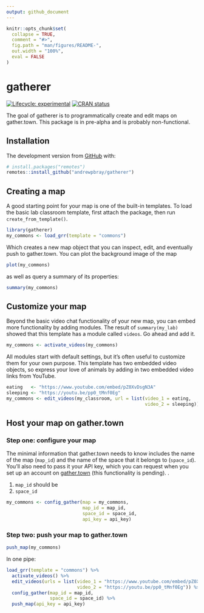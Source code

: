 ```yaml
---
output: github_document
---
```


<!-- README.md is generated from README.Rmd. Please edit that file -->

```r
knitr::opts_chunk$set(
  collapse = TRUE,
  comment = "#>",
  fig.path = "man/figures/README-",
  out.width = "100%",
  eval = FALSE
)
```

# gatherer

<!-- badges: start -->
[![Lifecycle: experimental](https://img.shields.io/badge/lifecycle-experimental-orange.svg)](https://www.tidyverse.org/lifecycle/#experimental)
[![CRAN status](https://www.r-pkg.org/badges/version/gatherer)](https://CRAN.R-project.org/package=gatherer)
<!-- badges: end -->

The goal of gatherer is to programmatically create and edit maps on gather.town. This package is in pre-alpha and is probably non-functional.

## Installation

The development version from [GitHub](https://github.com/) with:

```r
# install.packages("remotes")
remotes::install_github("andrewpbray/gatherer")
```

## Creating a map

A good starting point for your map is one of the built-in templates. To load the basic lab classroom template, first attach the package, then run `create_from_template()`.

```r
library(gatherer)
my_commons <- load_grr(template = "commons")
```

Which creates a new map object that you can inspect, edit, and eventually push to gather.town. You can plot the background image of the map

```r
plot(my_commons)
```

as well as query a summary of its properties:

```r
summary(my_commons)
```

## Customize your map

Beyond the basic video chat functionality of your new map, you can embed more functionality by adding modules. The result of `summary(my_lab)` showed that this template has a module called `videos`. Go ahead and add it.

```r
my_commons <- activate_videos(my_commons)
```

All modules start with default settings, but it's often useful to customize them for your own purpose. This template has two embedded video objects, so express your love of animals by adding in two embedded video links from YouTube.

```r
eating   <- "https://www.youtube.com/embed/pZ0XvDsgN3A"
sleeping <- "https://youtu.be/pp0_tMnf0Eg"
my_commons <- edit_videos(my_classroom, url = list(video_1 = eating,
                                                   video_2 = sleeping))
```


## Host your map on gather.town

### Step one: configure your map

The minimal information that gather.town needs to know includes the name of the map (`map_id`) and the name of the space that it belongs to (`space_id`). You'll also need to pass it your API key, which you can request when you set up an account on [gather.town](gather.town) (this functionality is pending).
.

1. `map_id` should be 
2. `space_id` 

```r
my_commons <- config_gather(map = my_commons,
                            map_id = map_id, 
                            space_id = space_id, 
                            api_key = api_key)
```

### Step two: push your map to gather.town

```r
push_map(my_commons)
```

In one pipe:

```r
load_grr(template = "commons") %>%
  activate_videos() %>%
  edit_videos(urls = list(video_1 = "https://www.youtube.com/embed/pZ0XvDsgN3A",
                          video_2 = "https://youtu.be/pp0_tMnf0Eg")) %>%
  config_gather(map_id = map_id, 
                space_id = space_id) %>%
  push_map(api_key = api_key)
```







